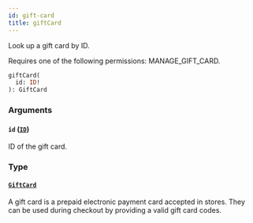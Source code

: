 ```yaml
---
id: gift-card
title: giftCard
---
```



Look up a gift card by ID.

Requires one of the following permissions: MANAGE_GIFT_CARD.

```graphql
giftCard(
  id: ID!
): GiftCard
```


### Arguments

#### `id` ([`ID`](../../../developer/api-reference/scalars/id))

ID of the gift card.


### Type

#### [`GiftCard`](../../../developer/api-reference/objects/gift-card) 

A gift card is a prepaid electronic payment card accepted in stores. They can be used during checkout by providing a valid gift card codes.




